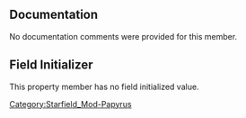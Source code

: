 {{Script_Member_Summary
| title = AutoObjectRefProperty
| script = [[SFM:Script-Samples:PropertyScript|Samples:PropertyScript]]
| name = [[SFM:Script-Samples:PropertyScript/AutoObjectRefProperty|AutoObjectRefProperty]]
| kind = Property
| flags = Auto
| returns = ObjectReference
}}


== Documentation ==
No documentation comments were provided for this member.


== Field Initializer ==
This property member has no field initialized value.



[[Category:Starfield_Mod-Papyrus]]
